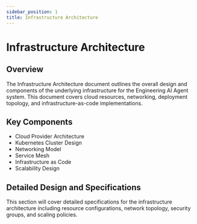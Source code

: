 ```yaml
---
sidebar_position: 1
title: Infrastructure Architecture
---
```


# Infrastructure Architecture

## Overview

The Infrastructure Architecture document outlines the overall design and components of the underlying infrastructure for the Engineering AI Agent system. This document covers cloud resources, networking, deployment topology, and infrastructure-as-code implementations.

## Key Components

- Cloud Provider Architecture
- Kubernetes Cluster Design
- Networking Model
- Service Mesh
- Infrastructure as Code
- Scalability Design

## Detailed Design and Specifications

This section will cover detailed specifications for the infrastructure architecture including resource configurations, network topology, security groups, and scaling policies.

